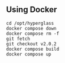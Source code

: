 ## Using Docker

```shell copy
cd /opt/hyperglass
docker compose down
docker compose rm -f
git fetch
git checkout v2.0.2
docker compose build
docker compose up
```

